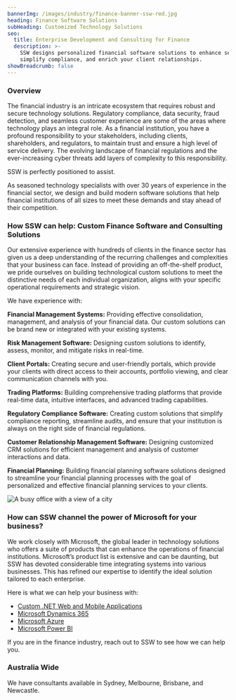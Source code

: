 ```yaml
---
bannerImg: /images/industry/finance-banner-ssw-red.jpg
heading: Finance Software Solutions
subHeading: Customized Technology Solutions
seo:
  title: Enterprise Development and Consulting for Finance
  description: >-
    SSW designs personalized financial software solutions to enhance security,
    simplify compliance, and enrich your client relationships.
showBreadcrumb: false
---
```


### Overview

The financial industry is an intricate ecosystem that requires robust and secure technology solutions. Regulatory compliance, data security, fraud detection, and seamless customer experience are some of the areas where technology plays an integral role. As a financial institution, you have a profound responsibility to your stakeholders, including clients, shareholders, and regulators, to maintain trust and ensure a high level of service delivery. The evolving landscape of financial regulations and the ever-increasing cyber threats add layers of complexity to this responsibility.

SSW is perfectly positioned to assist.

As seasoned technology specialists with over 30 years of experience in the financial sector, we design and build modern software solutions that help financial institutions of all sizes to meet these demands and stay ahead of their competition.

### How SSW can help: Custom Finance Software and Consulting Solutions

Our extensive experience with hundreds of clients in the finance sector has given us a deep understanding of the recurring challenges and complexities that your business can face. Instead of providing an off-the-shelf product, we pride ourselves on building technological custom solutions to meet the distinctive needs of each individual organization, aligns with your specific operational requirements and strategic vision.

We have experience with:

**Financial Management Systems:** Providing effective consolidation, management, and analysis of your financial data. Our custom solutions can be brand new or integrated with your existing systems.

**Risk Management Software:** Designing custom solutions to identify, assess, monitor, and mitigate risks in real-time.

**Client Portals:** Creating secure and user-friendly portals, which provide your clients with direct access to their accounts, portfolio viewing, and clear communication channels with you.

**Trading Platforms:** Building comprehensive trading platforms that provide real-time data, intuitive interfaces, and advanced trading capabilities.

**Regulatory Compliance Software:** Creating custom solutions that simplify compliance reporting, streamline audits, and ensure that your institution is always on the right side of financial regulations.

**Customer Relationship Management Software:** Designing customized CRM solutions for efficient management and analysis of customer interactions and data.

**Financial Planning:** Building financial planning software solutions designed to streamline your financial planning processes with the goal of personalized and effective financial planning services to your clients.

![A busy office with a view of a city](/images/ms-finance-red.png)

### How can SSW channel the power of Microsoft for your business?

We work closely with Microsoft, the global leader in technology solutions who offers a suite of products that can enhance the operations of financial institutions. Microsoft’s product list is extensive and can be daunting, but SSW has devoted considerable time integrating systems into various businesses. This has refined our expertise to identify the ideal solution tailored to each enterprise.

Here is what we can help your business with:

* [Custom .NET Web and Mobile Applications](https://www.ssw.com.au/consulting/web-applications)
* [Microsoft Dynamics 365](https://www.ssw.com.au/consulting/dynamics-365)
* [Microsoft Azure](https://www.ssw.com.au/consulting/alm-azure-devops)
* [Microsoft Power BI](https://www.ssw.com.au/consulting/power-bi)

If you are in the finance industry, reach out to SSW to see how we can help you.

<BookingButton buttonText="Book a FREE Initial Meeting" />

### Australia Wide

We have consultants available in Sydney, Melbourne, Brisbane, and Newcastle.
